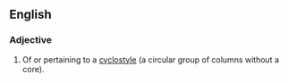 ==English==

===Adjective===
{{en-adj|-}}

# {{lb|en|architecture}} Of or pertaining to a [[cyclostyle]] (a circular group of columns without a core).